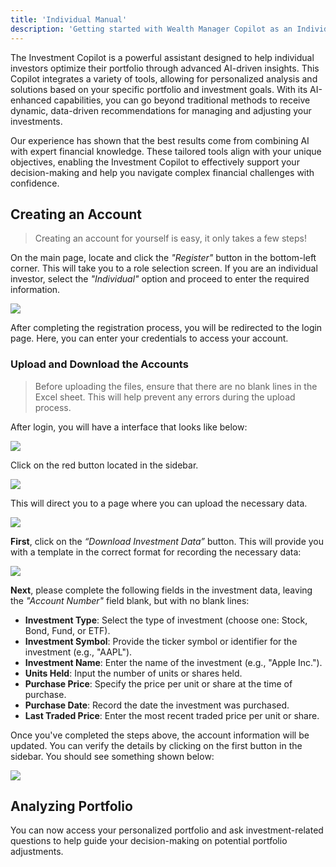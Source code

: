 ```yaml
---
title: 'Individual Manual'
description: 'Getting started with Wealth Manager Copilot as an Individual:'
---
```


The Investment Copilot is a powerful assistant designed to help individual investors optimize their portfolio through advanced AI-driven insights. This Copilot integrates a variety of tools, allowing for personalized analysis and solutions based on your specific portfolio and investment goals. With its AI-enhanced capabilities, you can go beyond traditional methods to receive dynamic, data-driven recommendations for managing and adjusting your investments.

Our experience has shown that the best results come from combining AI with expert financial knowledge. These tailored tools align with your unique objectives, enabling the Investment Copilot to effectively support your decision-making and help you navigate complex financial challenges with confidence.

## Creating an Account

> Creating an account for yourself is easy, it only takes a few steps!

On the main page, locate and click the *"Register"* button in the bottom-left corner. This will take you to a role selection screen. If you are an individual investor, select the *"Individual"* option and proceed to enter the required information.

<Frame>
  <img src="/images/individual.png" style={{ borderRadius: '0.5rem' }} />
</Frame>

After completing the registration process, you will be redirected to the login page. Here, you can enter your credentials to access your account.

### Upload and Download the Accounts

> Before uploading the files, ensure that there are no blank lines in the Excel sheet. This will help prevent any errors during the upload process.

After login, you will have a interface that looks like below:

<Frame>
  <img src="/images/maininterface_individual.png" style={{ borderRadius: '0.5rem' }} />
</Frame>

Click on the red button located in the sidebar. 

<Frame>
  <img src="/images/sidebar.png" style={{ borderRadius: '0.5rem' }} />
</Frame>

This will direct you to a page where you can upload the necessary data.

<Frame>
  <img src="/images/upload_individual.png" style={{ borderRadius: '0.5rem' }} />
</Frame>

**First**, click on the *“Download Investment Data”* button. This will provide you with a template in the correct format for recording the necessary data:

<Frame>
  <img src="/images/wealthdata.png" style={{ borderRadius: '0.5rem' }} />
</Frame>

**Next**, please complete the following fields in the investment data, leaving the *"Account Number"* field blank, but with no blank lines:

-   **Investment Type**: Select the type of investment (choose one: Stock, Bond, Fund, or ETF).
-   **Investment Symbol**: Provide the ticker symbol or identifier for the investment (e.g., "AAPL").
-   **Investment Name**: Enter the name of the investment (e.g., "Apple Inc.").
-   **Units Held**: Input the number of units or shares held.
-   **Purchase Price**: Specify the price per unit or share at the time of purchase.
-   **Purchase Date**: Record the date the investment was purchased.
-   **Last Traded Price**: Enter the most recent traded price per unit or share.

Once you've completed the steps above, the account information will be updated. You can verify the details by clicking on the first button in the sidebar. You should see something shown below:

<Frame>
  <img src="/images/interface_indi.png" style={{ borderRadius: '0.5rem' }} />
</Frame>

## Analyzing Portfolio

You can now access your personalized portfolio and ask investment-related questions to help guide your decision-making on potential portfolio adjustments.
